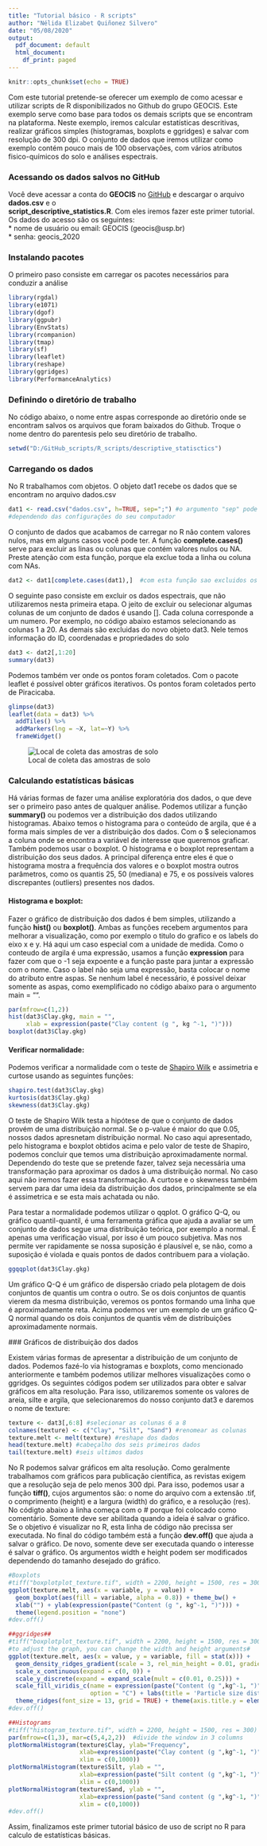 ---
title: "Tutorial básico - R scripts"
author: "Nélida Elizabet Quiñonez Silvero"
date: "05/08/2020"
output:
  pdf_document: default
  html_document:
    df_print: paged
---

```{r setup, include=FALSE}
knitr::opts_chunk$set(echo = TRUE)
```


Com este tutorial pretende-se oferecer um exemplo de como acessar e utilizar scripts de R disponibilizados no Github do grupo GEOCIS. Este exemplo serve como base para todos os demais scripts que se encontram na plataforma. Neste exemplo, iremos calcular estatísticas descritivas, realizar gráficos simples (histogramas, boxplots e ggridges) e salvar com resolução de 300 dpi. O conjunto de dados que iremos utilizar como exemplo contém pouco mais de 100 observações, com vários atributos fisico-químicos do solo e análises espectrais.

### Acessando os dados salvos no GitHub

Você deve acessar a conta do **GEOCIS** no [GitHub](www.github.com) e descargar o arquivo **dados.csv** e o  
**script_descriptive_statistics.R**. Com eles iremos fazer este primer tutorial. Os dados do acesso são os seguintes:  
 * nome de usuário ou email: GEOCIS (geocis@usp.br)  
 * senha: geocis_2020  


### Instalando pacotes

O primeiro paso consiste em carregar os pacotes necessários para conduzir a análise

```{r results='hide', message=FALSE, warning=FALSE}
library(rgdal)  
library(e1071)
library(dgof)
library(ggpubr)
library(EnvStats)
library(rcompanion)
library(tmap)
library(sf)
library(leaflet) 
library(reshape)
library(ggridges)
library(PerformanceAnalytics)
```

### Definindo o diretório de trabalho

No código abaixo, o nome entre aspas corresponde ao diretório onde se encontram salvos os arquivos que foram baixados do Github. Troque o nome dentro do parentesis pelo seu diretório de trabalho.

```{r}
setwd("D:/GitHub_scripts/R_scripts/descriptive_statisctics")
```


### Carregando os dados

No R trabalhamos com objetos. O objeto dat1 recebe os dados que se encontram no arquivo dados.csv
```{r}
dat1 <- read.csv("dados.csv", h=TRUE, sep=";") #o argumento "sep" pode ser diferente ";" ou "," 
#dependendo das configurações do seu computador
```

O conjunto de dados que acabamos de carregar no R não contem valores nulos, mas em alguns casos você pode ter. A função **complete.cases()** serve para excluir as linas ou colunas que contém valores nulos ou NA. Preste atenção com esta função, porque ela exclue toda a linha ou coluna com NAs.

```{r}
dat2 <- dat1[complete.cases(dat1),]  #com esta função sao excluidos os valores nulos (NA)
```


O seguinte paso consiste em excluir os dados espectrais, que não utilizaremos nesta primeira etapa. O jeito de excluir ou selecionar algumas colunas de um conjunto de dados é usando []. Cada coluna corresponde a um numero. Por exemplo, no código abaixo estamos selecionando as colunas 1 a 20. As demais são excluidas do novo objeto dat3. Nele temos informação do ID, coordenadas e propriedades do solo

```{r}
dat3 <- dat2[,1:20]
summary(dat3)
```

Podemos também ver onde os pontos foram coletados. Com o pacote leaflet é possível obter gráficos iterativos. Os pontos foram coletados perto de Piracicaba.

```{r eval = FALSE}
glimpse(dat3)
leaflet(data = dat3) %>%
  addTiles() %>%
  addMarkers(lng = ~X, lat=~Y) %>%
  frameWidget()
```
![Local de coleta das amostras de solo](/GitHub_scripts/R_scripts/descriptive_statisctics/image_cap2.png)

### Calculando estatísticas básicas

Há várias formas de fazer uma análise exploratória dos dados, o que deve ser o primeiro paso antes de qualquer análise. Podemos utilizar a função **summary()**  ou podemos ver a distribuição dos dados utilizando histogramas. Abaixo temos o histograma para o conteúdo de argila, que é a forma mais simples de ver a distribuição dos dados. Com o $ selecionamos a coluna onde se encontra a variável de interesse que queremos graficar. Também podemos usar o boxplot. O histograma e o boxplot representam a distribuição dos seus dados. A principal diferença entre eles é que o histograma mostra a frequência dos valores e o boxplot mostra outros parâmetros, como os quantis 25, 50 (mediana) e 75, e os possíveis valores discrepantes (outliers) presentes nos dados.

#### Histograma e boxplot:
Fazer o gráfico de distribuição dos dados é bem simples, utilizando a função **hist()** ou **boxplot()**. Ambas as funções recebem argumentos para melhorar a visualização, como por exemplo o titulo do grafico e os labels do eixo x e y. Há aqui um caso especial com a unidade de medida. Como o conteudo de argila é uma expressão, usamos a função **expression** para fazer com que o -1 seja expoente e a função paste para juntar a expressão com o nome. Caso o label não seja uma expressão, basta colocar o nome do atributo entre aspas. Se nenhum label é necessário, é possivel deixar somente as aspas, como exemplificado no código abaixo para o argumento main = "".

```{r}
par(mfrow=c(1,2))
hist(dat3$Clay.gkg, main = "", 
     xlab = expression(paste("Clay content (g ", kg ^-1, ")")))
boxplot(dat3$Clay.gkg) 
```


#### Verificar normalidade: 
Podemos verificar a normalidade com o teste de  [Shapiro Wilk](https://en.wikipedia.org/wiki/Shapiro%E2%80%93Wilk_test) e assimetria e curtose usando as seguintes funções:

```{r}
shapiro.test(dat3$Clay.gkg)
kurtosis(dat3$Clay.gkg)
skewness(dat3$Clay.gkg)
```
O teste de Shapiro Wilk testa a hipótese de que o conjunto de dados provém de uma distribuição normal. Se o p-value é maior do que 0.05, nossos dados apresnetam distribuição normal. No caso aqui apresentado, pelo histograma e boxplot obtidos acima e pelo valor de teste de Shapiro, podemos concluir que temos uma distribuição aproximadamente normal. Dependendo do teste que se pretende fazer, talvez seja necessária uma transformação para aproximar os dados à uma distribuição normal. No caso aqui não iremos fazer essa transformação. A curtose e o skewness também servem para dar uma ideia da distribuição dos dados, principalmente se ela é assimetrica e se esta mais achatada ou não.

Para testar a normalidade podemos utilizar o qqplot. O gráfico Q-Q, ou gráfico quantil-quantil, é uma ferramenta gráfica que ajuda a avaliar se um conjunto de dados segue uma distribuição teórica, por exemplo a normal. É apenas uma verificação visual, por isso é um pouco subjetiva. Mas nos permite ver rapidamente se nossa suposição é plausível e, se não, como a suposição é violada e quais pontos de dados contribuem para a violação.


```{r}
ggqqplot(dat3$Clay.gkg)
```

 Um gráfico Q-Q é um gráfico de dispersão criado pela plotagem de dois conjuntos de quantis um contra o outro. Se os dois conjuntos de quantis vierem da mesma distribuição, veremos os pontos formando uma linha que é aproximadamente reta. Acima podemos ver um exemplo de um gráfico Q-Q normal quando os dois conjuntos de quantis vêm de distribuições aproximadamente normais.
 
 
 ### Gráficos de distribuição dos dados
 
 Existem várias formas de apresentar a distribuição de um conjunto de dados. Podemos fazé-lo via histogramas e boxplots, como mencionado anteriormente e também podemos utilizar melhores visualizações como o ggridges. Os seguintes códigos podem ser utilizados para obter e salvar gráficos em alta resolução. Para isso, utilizaremos somente os valores de areia, silte e argila, que selecionaremos do nosso conjunto dat3 e daremos o nome de texture:

```{r message=FALSE}
texture <- dat3[,6:8] #selecionar as colunas 6 a 8
colnames(texture) <- c("Clay", "Silt", "Sand") #renomear as colunas
texture.melt <- melt(texture) #reshape dos dados
head(texture.melt) #cabeçalho dos seis primeiros dados
tail(texture.melt) #seis ultimos dados
```


No R podemos salvar gráficos em alta resolução. Como geralmente trabalhamos com gráficos para publicação científica, as revistas exigem que a resolução seja de pelo menos 300 dpi. Para isso, podemos usar a função **tiff()**, cujos argumentos são: o nome do arquivo com a extensão .tif, o comprimento (height) e a largura (width) do gráfico, e a resolução (res). No códigto abaixo a linha começa com o # porque foi colocado como comentário. Somente deve ser abilitada quando a ideia é salvar o gráfico. Se o objetivo é visualizar no R, esta linha de código não precissa ser executada. No final do código também está a função **dev.off()** que ajuda a salvar o gráfico. De novo, somente deve ser executada quando o interesse é salvar o gráfico. Os argumentos width e height podem ser modificados dependendo do tamanho desejado do gráfico.
```{r}
#Boxplots
#tiff("boxplotplot_texture.tif", width = 2200, height = 1500, res = 300)
ggplot(texture.melt, aes(x = variable, y = value)) + 
  geom_boxplot(aes(fill = variable, alpha = 0.8)) + theme_bw() + 
  xlab("") + ylab(expression(paste("Content (g ", kg^-1, ")"))) +
  theme(legend.position = "none")
#dev.off()
```



```{r message=FALSE, warning = FALSE}
##ggridges##
#tiff("boxplotplot_texture.tif", width = 2200, height = 1500, res = 300)
#to adjust the graph, you can change the width and height arguments#
ggplot(texture.melt, aes(x = value, y = variable, fill = stat(x))) +
  geom_density_ridges_gradient(scale = 3, rel_min_height = 0.01, gradient_lwd = 1.) +
  scale_x_continuous(expand = c(0, 0)) +
  scale_y_discrete(expand = expand_scale(mult = c(0.01, 0.25))) +
  scale_fill_viridis_c(name = expression(paste("Content (g ",kg^-1, ")", sep="")), 
                       option = "C") + labs(title = 'Particle size distributions') +
  theme_ridges(font_size = 13, grid = TRUE) + theme(axis.title.y = element_blank())
#dev.off()
```


```{r}
##Histograms
#tiff("histogram_texture.tif", width = 2200, height = 1500, res = 300)
par(mfrow=c(1,3), mar=c(5,4,2,2))  #divide the window in 3 columns
plotNormalHistogram(texture$Clay, ylab="Frequency",
                    xlab=expression(paste("Clay content (g ",kg^-1, ")", sep="")), 
                    xlim = c(0,1000))
plotNormalHistogram(texture$Silt, ylab = "", 
                    xlab=expression(paste("Silt content (g ",kg^-1, ")", sep="")), 
                    xlim = c(0,1000))
plotNormalHistogram(texture$Sand, ylab = "", 
                    xlab=expression(paste("Sand content (g ",kg^-1, ")", sep="")), 
                    xlim = c(0,1000))
#dev.off()
```

Assim, finalizamos este primer tutorial básico de uso de script no R para calculo de estatísticas básicas.